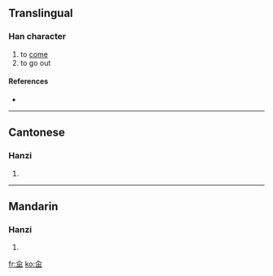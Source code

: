 ==Translingual==

===Han character===
{{Han char|rn=11|rad=入|as=05|sn=7|four=|canj=人山山 (OUU)}}

# to [[come]]
# to go out

====References====
* {{Han ref|kx=0126.120|hdz=10129.040|uh=34B4|ud=13492}}

----

==Cantonese==

===Hanzi===
{{yue-hanzi|jyut=|y=gwaat1}}

# {{defn|Cantonese|sort=入05}}

----

==Mandarin==

===Hanzi===
{{cmn-hanzi|pin=[[gǔ]] ([[gu3]])|wg=ku<sup>3</sup>}}

# {{defn|Mandarin|sort=入05}}

[[fr:㒴]]
[[ko:㒴]]